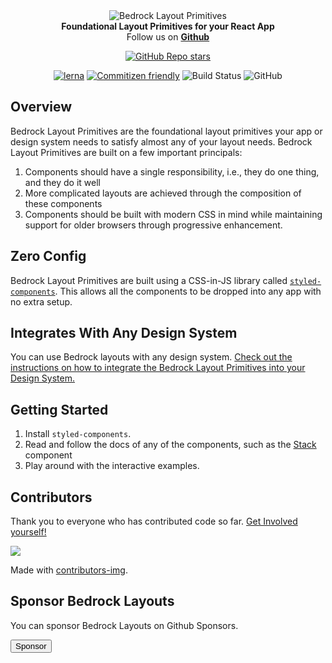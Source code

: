 
<Meta title="Bedrock Layout Primitives" />

<Center as="h1" style={{ width: "50%" }}>
  <img
    src="https://user-images.githubusercontent.com/5460770/77477816-8df68000-6de2-11ea-83be-9f12c8de7f0d.png"
    alt="Bedrock Layout Primitives"
    style={{
      objectFit: "cover",
      width: "100%",
      display: "block",
      height: "auto",
    }}
  />
</Center>

<Center as="p" centerText>
  <strong>Foundational Layout Primitives for your React App</strong>
</Center>

<Center centerChildren>
<span>Follow us on <strong><a href='https://github.com/Bedrock-Layouts/Bedrock'>Github</a></strong></span>

[![GitHub Repo stars](https://img.shields.io/github/stars/Bedrock-Layouts/Bedrock?style=social)](https://github.com/Bedrock-Layouts/Bedrock/stargazers)

[![lerna](https://img.shields.io/badge/maintained%20with-lerna-cc00ff.svg)](https://lerna.js.org/)
[![Commitizen friendly](https://img.shields.io/badge/commitizen-friendly-brightgreen.svg)](http://commitizen.github.io/cz-cli/)
![Build Status](https://github.com/Bedrock-Layouts/Bedrock/actions/workflows/verify.yml/badge.svg)
![GitHub](https://img.shields.io/github/license/Bedrock-Layouts/Bedrock)

</Center>

## Overview

Bedrock Layout Primitives are the foundational layout primitives your app or design system needs to satisfy almost any of your layout needs. Bedrock Layout Primitives are built on a few important principals:

1. Components should have a single responsibility, i.e., they do one thing, and they do it well
2. More complicated layouts are achieved through the composition of these components
3. Components should be built with modern CSS in mind while maintaining support for older browsers through progressive enhancement.

## Zero Config

Bedrock Layout Primitives are built using a CSS-in-JS library called [`styled-components`](https://styled-components.com/). This allows all the components to be dropped into any app with no extra setup.

## Integrates With Any Design System

You can use Bedrock layouts with any design system. [Check out the instructions on how to integrate the Bedrock Layout Primitives into your Design System.](/docs/spacing--page#integrating-with-your-design-system)

## Getting Started

1. Install `styled-components`.
2. Read and follow the docs of any of the components, such as the [Stack](/docs/components-stack-basic--comp) component
3. Play around with the interactive examples.

## Contributors

Thank you to everyone who has contributed code so far. [Get Involved yourself!](/docs/contributing--page)

<a href="https://github.com/Bedrock-Layouts/Bedrock/graphs/contributors">
  <img src="https://contrib.rocks/image?repo=Bedrock-Layouts/Bedrock" />
</a>

Made with [contributors-img](https://contrib.rocks).

## Sponsor Bedrock Layouts

You can sponsor Bedrock Layouts on Github Sponsors.

<a href="https://github.com/sponsors/Bedrock-Layouts?o=sd&sc=t ">
  <button
    style={{
      borderRadius: 6,
      padding: "5px 16px",
      background: "white",
      border: "1px solid rgba(27, 31, 35, 0.15",
      fontSize: "1rem",
      color: "#24292e",
      cursor: "pointer",
    }}
  >
    Sponsor
  </button>
</a>
